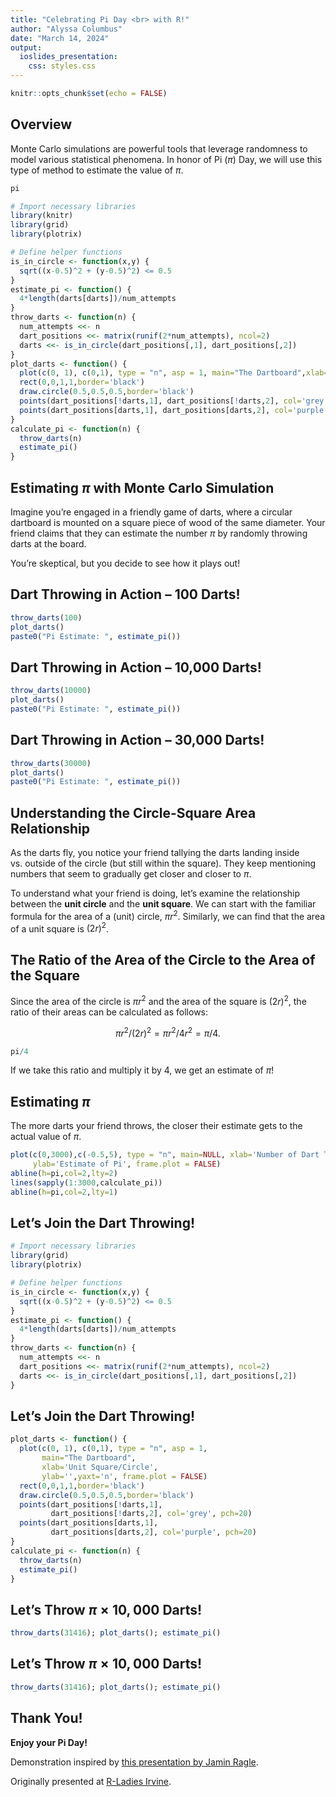---
title: "Celebrating Pi Day <br> with R!"
author: "Alyssa Columbus"
date: "March 14, 2024"
output: 
  ioslides_presentation:
    css: styles.css
---

```{r setup, include=FALSE}
knitr::opts_chunk$set(echo = FALSE)
```

## Overview

Monte Carlo simulations are powerful tools that leverage randomness to model various statistical phenomena. In honor of Pi ($\pi$) Day, we will use this type of method to estimate the value of $\pi$.

```{r echo=TRUE}
pi
```

```{r echo=FALSE, warning=FALSE, message=FALSE}
# Import necessary libraries
library(knitr)
library(grid)    
library(plotrix) 

# Define helper functions
is_in_circle <- function(x,y) {
  sqrt((x-0.5)^2 + (y-0.5)^2) <= 0.5
}
estimate_pi <- function() {
  4*length(darts[darts])/num_attempts
}
throw_darts <- function(n) {
  num_attempts <<- n  
  dart_positions <<- matrix(runif(2*num_attempts), ncol=2) 
  darts <<- is_in_circle(dart_positions[,1], dart_positions[,2]) 
}
plot_darts <- function() {
  plot(c(0, 1), c(0,1), type = "n", asp = 1, main="The Dartboard",xlab='Unit Square/Circle',ylab='',yaxt='n',frame.plot = FALSE)
  rect(0,0,1,1,border='black')
  draw.circle(0.5,0.5,0.5,border='black')
  points(dart_positions[!darts,1], dart_positions[!darts,2], col='grey', pch=20) 
  points(dart_positions[darts,1], dart_positions[darts,2], col='purple', pch=20)  
}
calculate_pi <- function(n) {
  throw_darts(n)
  estimate_pi()
}
```

## Estimating $\pi$ with Monte Carlo Simulation

Imagine you’re engaged in a friendly game of darts, where a circular dartboard is mounted on a square piece of wood of the same diameter. Your friend claims that they can estimate the number $\pi$ by randomly throwing darts at the board.

You’re skeptical, but you decide to see how it plays out!

## Dart Throwing in Action -- 100 Darts!

```{r}
throw_darts(100)
plot_darts()
paste0("Pi Estimate: ", estimate_pi())
```

## Dart Throwing in Action -- 10,000 Darts!

```{r}
throw_darts(10000)
plot_darts()
paste0("Pi Estimate: ", estimate_pi())
```

## Dart Throwing in Action -- 30,000 Darts!

```{r}
throw_darts(30000)
plot_darts()
paste0("Pi Estimate: ", estimate_pi())
```

## Understanding the Circle-Square Area Relationship

As the darts fly, you notice your friend tallying the darts landing inside vs. outside of the circle (but still within the square). They keep mentioning numbers that seem to gradually get closer and closer to $\pi$.

To understand what your friend is doing, let’s examine the relationship between the **unit circle** and the **unit square**. We can start with the familiar formula for the area of a (unit) circle, $\pi r^2$. Similarly, we can find that the area of a unit square is $(2r)^2$.

## The Ratio of the Area of the Circle to the Area of the Square

Since the area of the circle is $\pi r^2$ and the area of the square is $(2r)^2$, the ratio of their areas can be calculated as follows:

$$\pi r^2 / (2r)^2 = \pi r^2 / 4 r^2 = \pi/4.$$

```{r echo = TRUE}
pi/4
```

If we take this ratio and multiply it by 4, we get an estimate of $\pi$!

## Estimating $\pi$

The more darts your friend throws, the closer their estimate gets to the actual value of $\pi$.

```{r warning=FALSE}
plot(c(0,3000),c(-0.5,5), type = "n", main=NULL, xlab='Number of Dart Throws', 
     ylab='Estimate of Pi', frame.plot = FALSE)
abline(h=pi,col=2,lty=2)
lines(sapply(1:3000,calculate_pi))
abline(h=pi,col=2,lty=1)
```

## Let's Join the Dart Throwing!

```{r echo=TRUE,eval=FALSE}
# Import necessary libraries
library(grid)
library(plotrix)

# Define helper functions
is_in_circle <- function(x,y) {
  sqrt((x-0.5)^2 + (y-0.5)^2) <= 0.5
}
estimate_pi <- function() {
  4*length(darts[darts])/num_attempts
}
throw_darts <- function(n) {
  num_attempts <<- n  
  dart_positions <<- matrix(runif(2*num_attempts), ncol=2) 
  darts <<- is_in_circle(dart_positions[,1], dart_positions[,2]) 
}
```

## Let's Join the Dart Throwing!

```{r echo=TRUE,eval=FALSE}
plot_darts <- function() {
  plot(c(0, 1), c(0,1), type = "n", asp = 1, 
       main="The Dartboard",
       xlab='Unit Square/Circle',
       ylab='',yaxt='n', frame.plot = FALSE)
  rect(0,0,1,1,border='black')
  draw.circle(0.5,0.5,0.5,border='black')
  points(dart_positions[!darts,1], 
         dart_positions[!darts,2], col='grey', pch=20) 
  points(dart_positions[darts,1], 
         dart_positions[darts,2], col='purple', pch=20)  
}
calculate_pi <- function(n) {
  throw_darts(n)
  estimate_pi()
}
```

## Let's Throw $\pi \times 10,000$ Darts!

```{r echo=TRUE, eval=FALSE}
throw_darts(31416); plot_darts(); estimate_pi()
```

## Let's Throw $\pi \times 10,000$ Darts!

```{r}
throw_darts(31416); plot_darts(); estimate_pi()
```

## Thank You!

**Enjoy your Pi Day!**

Demonstration inspired by [this presentation by Jamin Ragle](https://rpubs.com/jaminragle/97163).

Originally presented at [R-Ladies Irvine](https://rladiesirvine.org).

